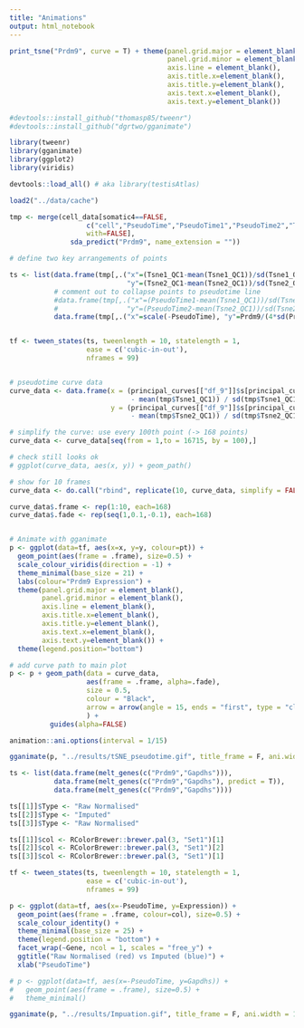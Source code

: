 ```yaml
---
title: "Animations"
output: html_notebook
---
```


```r
print_tsne("Prdm9", curve = T) + theme(panel.grid.major = element_blank(),
                                       panel.grid.minor = element_blank(),
                                       axis.line = element_blank(),
                                       axis.title.x=element_blank(),
                                       axis.title.y=element_blank(),
                                       axis.text.x=element_blank(),
                                       axis.text.y=element_blank())
```


```r

#devtools::install_github("thomasp85/tweenr")
#devtools::install_github("dgrtwo/gganimate")

library(tweenr)
library(gganimate)
library(ggplot2)
library(viridis)

devtools::load_all() # aka library(testisAtlas)

load2("../data/cache")

tmp <- merge(cell_data[somatic4==FALSE,
                   c("cell","PseudoTime","PseudoTime1","PseudoTime2","Tsne1_QC1", "Tsne2_QC1","group"),
                   with=FALSE],
               sda_predict("Prdm9", name_extension = ""))

# define two key arrangements of points

ts <- list(data.frame(tmp[,.("x"=(Tsne1_QC1-mean(Tsne1_QC1))/sd(Tsne1_QC1),
                             "y"=(Tsne2_QC1-mean(Tsne2_QC1))/sd(Tsne2_QC1), pt=Prdm9)]),
           # comment out to collapse points to pseudotime line
           #data.frame(tmp[,.("x"=(PseudoTime1-mean(Tsne1_QC1))/sd(Tsne1_QC1),
           #                 "y"=(PseudoTime2-mean(Tsne2_QC1))/sd(Tsne2_QC1), pt=Prdm9)]),
           data.frame(tmp[,.("x"=scale(-PseudoTime), "y"=Prdm9/(4*sd(Prdm9))-1.5, pt=Prdm9)]))


tf <- tween_states(ts, tweenlength = 10, statelength = 1, 
                   ease = c('cubic-in-out'), 
                   nframes = 99)


# pseudotime curve data
curve_data <- data.frame(x = (principal_curves[["df_9"]]$s[principal_curves[["df_9"]]$tag, 1]
                              - mean(tmp$Tsne1_QC1)) / sd(tmp$Tsne1_QC1),
                         y = (principal_curves[["df_9"]]$s[principal_curves[["df_9"]]$tag, 2]
                              - mean(tmp$Tsne2_QC1)) / sd(tmp$Tsne2_QC1))

# simplify the curve: use every 100th point (-> 168 points)
curve_data <- curve_data[seq(from = 1,to = 16715, by = 100),]

# check still looks ok
# ggplot(curve_data, aes(x, y)) + geom_path()

# show for 10 frames
curve_data <- do.call("rbind", replicate(10, curve_data, simplify = FALSE))

curve_data$.frame <- rep(1:10, each=168)
curve_data$.fade <- rep(seq(1,0.1,-0.1), each=168)


# Animate with gganimate
p <- ggplot(data=tf, aes(x=x, y=y, colour=pt)) + 
  geom_point(aes(frame = .frame), size=0.5) + 
  scale_colour_viridis(direction = -1) +
  theme_minimal(base_size = 21) +
  labs(colour="Prdm9 Expression") +
  theme(panel.grid.major = element_blank(),
        panel.grid.minor = element_blank(),
        axis.line = element_blank(),
        axis.title.x=element_blank(),
        axis.title.y=element_blank(),
        axis.text.x=element_blank(),
        axis.text.y=element_blank()) +
  theme(legend.position="bottom")

# add curve path to main plot
p <- p + geom_path(data = curve_data,
                   aes(frame = .frame, alpha=.fade),
                   size = 0.5,
                   colour = "Black",
                   arrow = arrow(angle = 15, ends = "first", type = "closed")
                   ) +
          guides(alpha=FALSE)

animation::ani.options(interval = 1/15)

gganimate(p, "../results/tSNE_pseudotime.gif", title_frame = F, ani.width = 1000, ani.height = 1000)

```

```r

ts <- list(data.frame(melt_genes(c("Prdm9","Gapdhs"))),
           data.frame(melt_genes(c("Prdm9","Gapdhs"), predict = T)),
           data.frame(melt_genes(c("Prdm9","Gapdhs"))))

ts[[1]]$Type <- "Raw Normalised"
ts[[2]]$Type <- "Imputed"
ts[[3]]$Type <- "Raw Normalised"

ts[[1]]$col <- RColorBrewer::brewer.pal(3, "Set1")[1]
ts[[2]]$col <- RColorBrewer::brewer.pal(3, "Set1")[2]
ts[[3]]$col <- RColorBrewer::brewer.pal(3, "Set1")[1]

tf <- tween_states(ts, tweenlength = 10, statelength = 1, 
                   ease = c('cubic-in-out'), 
                   nframes = 99)

p <- ggplot(data=tf, aes(x=-PseudoTime, y=Expression)) + 
  geom_point(aes(frame = .frame, colour=col), size=0.5) + 
  scale_colour_identity() +
  theme_minimal(base_size = 25) +
  theme(legend.position = "bottom") +
  facet_wrap(~Gene, ncol = 1, scales = "free_y") +
  ggtitle("Raw Normalised (red) vs Imputed (blue)") +
  xlab("PseudoTime")

# p <- ggplot(data=tf, aes(x=-PseudoTime, y=Gapdhs)) + 
#   geom_point(aes(frame = .frame), size=0.5) + 
#   theme_minimal()

gganimate(p, "../results/Impuation.gif", title_frame = F, ani.width = 1400, ani.height = 1000)
```



